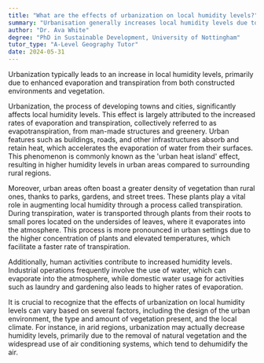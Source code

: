 ```yaml
---
title: "What are the effects of urbanization on local humidity levels?"
summary: "Urbanisation generally increases local humidity levels due to increased evaporation and transpiration from man-made structures and vegetation."
author: "Dr. Ava White"
degree: "PhD in Sustainable Development, University of Nottingham"
tutor_type: "A-Level Geography Tutor"
date: 2024-05-31
---
```


Urbanization typically leads to an increase in local humidity levels, primarily due to enhanced evaporation and transpiration from both constructed environments and vegetation.

Urbanization, the process of developing towns and cities, significantly affects local humidity levels. This effect is largely attributed to the increased rates of evaporation and transpiration, collectively referred to as evapotranspiration, from man-made structures and greenery. Urban features such as buildings, roads, and other infrastructures absorb and retain heat, which accelerates the evaporation of water from their surfaces. This phenomenon is commonly known as the 'urban heat island' effect, resulting in higher humidity levels in urban areas compared to surrounding rural regions.

Moreover, urban areas often boast a greater density of vegetation than rural ones, thanks to parks, gardens, and street trees. These plants play a vital role in augmenting local humidity through a process called transpiration. During transpiration, water is transported through plants from their roots to small pores located on the undersides of leaves, where it evaporates into the atmosphere. This process is more pronounced in urban settings due to the higher concentration of plants and elevated temperatures, which facilitate a faster rate of transpiration.

Additionally, human activities contribute to increased humidity levels. Industrial operations frequently involve the use of water, which can evaporate into the atmosphere, while domestic water usage for activities such as laundry and gardening also leads to higher rates of evaporation.

It is crucial to recognize that the effects of urbanization on local humidity levels can vary based on several factors, including the design of the urban environment, the type and amount of vegetation present, and the local climate. For instance, in arid regions, urbanization may actually decrease humidity levels, primarily due to the removal of natural vegetation and the widespread use of air conditioning systems, which tend to dehumidify the air.
    